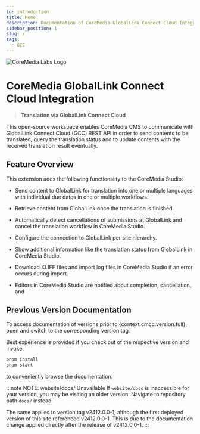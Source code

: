 ```yaml
---
id: introduction
title: Home
description: Documentation of CoreMedia GlobalLink Connect Cloud Integration
sidebar_position: 1
slug: /
tags:
  - GCC
---
```



![CoreMedia Labs Logo](https://documentation.coremedia.com/badges/banner_coremedia_labs_wide.png "CoreMedia Labs Logo Title Text")
<Badge
  label="CoreMedia Content Cloud"
  style="for-the-badge"
  color="672779"
  message={context.cmcc.version.short}
/>

# CoreMedia GlobalLink Connect Cloud Integration

> **Translation via GlobalLink Connect Cloud**

This open-source workspace enables CoreMedia CMS to communicate with GlobalLink
Connect Cloud (GCC) REST API in order to send contents to be translated, query
the translation status and to update contents with the received translation
result eventually.

## Feature Overview

This extension adds the following functionality to the CoreMedia Studio:

* Send content to GlobalLink for translation into one or multiple languages
  with individual due dates in one or multiple workflows.

* Retrieve content from GlobalLink once the translation is finished.

* Automatically detect cancellations of submissions at GlobalLink and cancel the
  translation workflow in CoreMedia Studio.

* Configure the connection to GlobalLink per site hierarchy.

* Show additional information like the translation status from GlobalLink in
  CoreMedia Studio.

* Download XLIFF files and import log files in CoreMedia Studio if an error
  occurs during import.

* Editors in CoreMedia Studio are notified about completion, cancellation, and

## Previous Version Documentation

To access documentation of versions prior to {context.cmcc.version.full},
open <RepositoryLink path="website/docs/"/> and switch to the corresponding
version tag.

Best experience is provided if you check out
<RepositoryLink path="website/"/> of the respective version and invoke:

```bash
pnpm install
pnpm start
```

to conveniently browse the documentation.

:::note NOTE: website/docs/ Unavailable
If `website/docs` is inaccessible for your version, you may be visiting
an older version. Navigate to repository path `docs/` instead.

The same applies to version tag v2412.0.0-1, although the first deployed version
of this site referenced v2412.0.0-1. This is due to the documentation change
applied directly after the release of v2412.0.0-1.
:::
